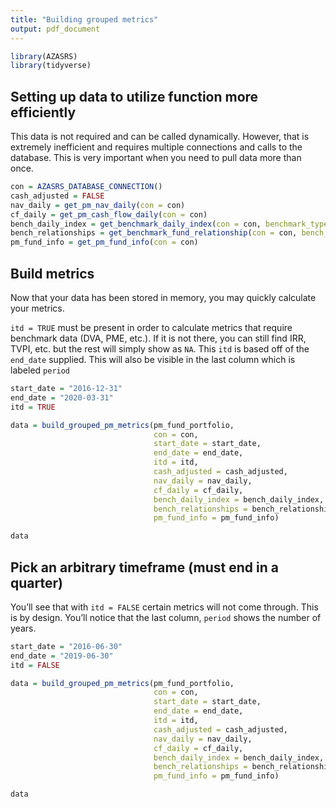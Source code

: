 ```yaml
---
title: "Building grouped metrics"
output: pdf_document
---
```



```r
library(AZASRS)
library(tidyverse)
```


## Setting up data to utilize function more efficiently

This data is not required and can be called dynamically. However, that is extremely inefficient and requires multiple connections and calls to the database. This is very important when you need to pull data more than once.

```r
con = AZASRS_DATABASE_CONNECTION()
cash_adjusted = FALSE
nav_daily = get_pm_nav_daily(con = con)
cf_daily = get_pm_cash_flow_daily(con = con)
bench_daily_index = get_benchmark_daily_index(con = con, benchmark_type = "PVT", return_tibble = TRUE)
bench_relationships = get_benchmark_fund_relationship(con = con, bench_type = "PVT", return_tibble = TRUE)
pm_fund_info = get_pm_fund_info(con = con)
```


## Build metrics

Now that your data has been stored in memory, you may quickly calculate your metrics.

`itd = TRUE` must be present in order to calculate metrics that require benchmark data (DVA, PME, etc.). If it is not there, you can still find IRR, TVPI, etc. but the rest will simply show as `NA`. This `itd` is based off of the `end_date` supplied. This will also be visible in the last column which is labeled `period`
```r
start_date = "2016-12-31"
end_date = "2020-03-31"
itd = TRUE

data = build_grouped_pm_metrics(pm_fund_portfolio,
                                con = con,
                                start_date = start_date,
                                end_date = end_date,
                                itd = itd,
                                cash_adjusted = cash_adjusted,
                                nav_daily = nav_daily,
                                cf_daily = cf_daily,
                                bench_daily_index = bench_daily_index,
                                bench_relationships = bench_relationships,
                                pm_fund_info = pm_fund_info)

data
```


## Pick an arbitrary timeframe (must end in a quarter)

You'll see that with `itd = FALSE` certain metrics will not come through. This is by design. You'll notice that the last column, `period` shows the number of years.

```r
start_date = "2016-06-30"
end_date = "2019-06-30"
itd = FALSE

data = build_grouped_pm_metrics(pm_fund_portfolio,
                                con = con,
                                start_date = start_date,
                                end_date = end_date,
                                itd = itd,
                                cash_adjusted = cash_adjusted,
                                nav_daily = nav_daily,
                                cf_daily = cf_daily,
                                bench_daily_index = bench_daily_index,
                                bench_relationships = bench_relationships,
                                pm_fund_info = pm_fund_info)

data
```

